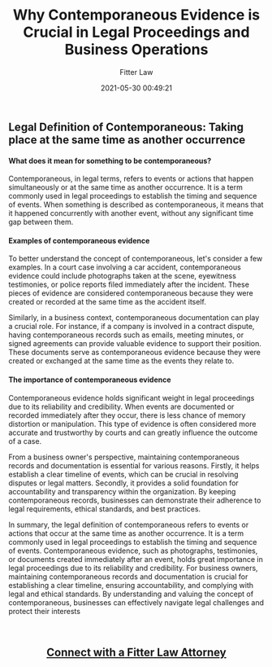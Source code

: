 ﻿---
author: Fitter Law
slug: contemporaneous
tags:
categories:
date: 2021-05-30 00:49:21
title: Why Contemporaneous Evidence is Crucial in Legal Proceedings and Business Operations
excerpt: Discover the significance of contemporaneous evidence and how it impacts legal proceedings. Learn what it means for something to be contemporaneous and explore examples of contemporaneous documentation. Find out why courts value contemporaneous evidence for its reliability and credibility. Plus, understand why maintaining contemporaneous records is essential for business owners to establish accountability and comply with legal requirements. Navigate legal challenges and protect your interests with a solid understanding of contemporaneous events

---

<h3><h2>Legal Definition of Contemporaneous: Taking place at the same time as another occurrence</h2>

<h4>What does it mean for something to be contemporaneous?</h4>

Contemporaneous, in legal terms, refers to events or actions that happen simultaneously or at the same time as another occurrence. It is a term commonly used in legal proceedings to establish the timing and sequence of events. When something is described as contemporaneous, it means that it happened concurrently with another event, without any significant time gap between them.

<h4>Examples of contemporaneous evidence</h4>

To better understand the concept of contemporaneous, let's consider a few examples. In a court case involving a car accident, contemporaneous evidence could include photographs taken at the scene, eyewitness testimonies, or police reports filed immediately after the incident. These pieces of evidence are considered contemporaneous because they were created or recorded at the same time as the accident itself.

Similarly, in a business context, contemporaneous documentation can play a crucial role. For instance, if a company is involved in a contract dispute, having contemporaneous records such as emails, meeting minutes, or signed agreements can provide valuable evidence to support their position. These documents serve as contemporaneous evidence because they were created or exchanged at the same time as the events they relate to.

<h4>The importance of contemporaneous evidence</h4>

Contemporaneous evidence holds significant weight in legal proceedings due to its reliability and credibility. When events are documented or recorded immediately after they occur, there is less chance of memory distortion or manipulation. This type of evidence is often considered more accurate and trustworthy by courts and can greatly influence the outcome of a case.

From a business owner's perspective, maintaining contemporaneous records and documentation is essential for various reasons. Firstly, it helps establish a clear timeline of events, which can be crucial in resolving disputes or legal matters. Secondly, it provides a solid foundation for accountability and transparency within the organization. By keeping contemporaneous records, businesses can demonstrate their adherence to legal requirements, ethical standards, and best practices.



In summary, the legal definition of contemporaneous refers to events or actions that occur at the same time as another occurrence. It is a term commonly used in legal proceedings to establish the timing and sequence of events. Contemporaneous evidence, such as photographs, testimonies, or documents created immediately after an event, holds great importance in legal proceedings due to its reliability and credibility. For business owners, maintaining contemporaneous records and documentation is crucial for establishing a clear timeline, ensuring accountability, and complying with legal and ethical standards. By understanding and valuing the concept of contemporaneous, businesses can effectively navigate legal challenges and protect their interests</h3>
&nbsp;

&nbsp;
<h2 style="text-align: center;"><a href="https://fitterlaw.com/login/">Connect with a Fitter Law Attorney</a></h2>
&nbsp;

&nbsp;
